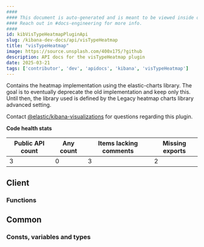 ```yaml
---
####
#### This document is auto-generated and is meant to be viewed inside our experimental, new docs system.
#### Reach out in #docs-engineering for more info.
####
id: kibVisTypeHeatmapPluginApi
slug: /kibana-dev-docs/api/visTypeHeatmap
title: "visTypeHeatmap"
image: https://source.unsplash.com/400x175/?github
description: API docs for the visTypeHeatmap plugin
date: 2025-03-21
tags: ['contributor', 'dev', 'apidocs', 'kibana', 'visTypeHeatmap']
---
```


Contains the heatmap implementation using the elastic-charts library. The goal is to eventually deprecate the old implementation and keep only this. Until then, the library used is defined by the Legacy heatmap charts library advanced setting.

Contact [@elastic/kibana-visualizations](https://github.com/orgs/elastic/teams/kibana-visualizations) for questions regarding this plugin.

**Code health stats**

| Public API count  | Any count | Items lacking comments | Missing exports |
|-------------------|-----------|------------------------|-----------------|
| 3 | 0 | 3 | 2 |

## Client

### Functions
<DocDefinitionList data={visTypeHeatmapObj.client.functions}/>

## Common

### Consts, variables and types
<DocDefinitionList data={visTypeHeatmapObj.common.misc}/>

